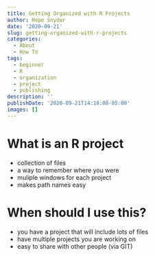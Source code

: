 ```yaml
---
title: Getting Organized with R Projects
author: Hope Snyder
date: '2020-09-21'
slug: getting-organized-with-r-projects
categories:
  - About
  - How To
tags:
  - beginner
  - R
  - organization
  - project
  - publishing
description: ''
publishDate: '2020-09-21T14:18:08-05:00'
images: []
---
```


# What is an R project

- collection of files
- a way to remember where you were
- muliple windows for each project
- makes path names easy

# When should I use this?

- you have a project that will include lots of files
- have multiple projects you are working on
- easy to share with other people (via GIT)

# 
